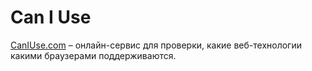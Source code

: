 # Can I Use

[CanIUse.com](https://caniuse.com/) – онлайн-сервис для проверки, какие веб-технологии какими браузерами поддерживаются.
